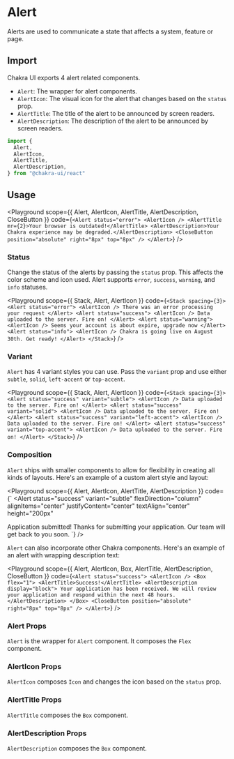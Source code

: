 

#  Alert

Alerts are used to communicate a state that affects a system, feature or page.





## Import

Chakra UI exports 4 alert related components.

- `Alert`: The wrapper for alert components.
- `AlertIcon`: The visual icon for the alert that changes based on the `status`
  prop.
- `AlertTitle`: The title of the alert to be announced by screen readers.
- `AlertDescription`: The description of the alert to be announced by screen
  readers.

```js
import {
  Alert,
  AlertIcon,
  AlertTitle,
  AlertDescription,
} from "@chakra-ui/react"
```

## Usage

<Playground
scope={{ Alert, AlertIcon, AlertTitle, AlertDescription, CloseButton }}
code={`
<Alert status="error">
  <AlertIcon />
  <AlertTitle mr={2}>Your browser is outdated!</AlertTitle>
  <AlertDescription>Your Chakra experience may be degraded.</AlertDescription>
  <CloseButton position="absolute" right="8px" top="8px" />
</Alert>
`}
/>

### Status

Change the status of the alerts by passing the `status` prop. This affects the
color scheme and icon used. Alert supports `error`, `success`, `warning`, and
`info` statuses.

<Playground
scope={{ Stack, Alert, AlertIcon }}
code={`
<Stack spacing={3}>
  <Alert status="error">
    <AlertIcon />
    There was an error processing your request
  </Alert>
  <Alert status="success">
    <AlertIcon />
    Data uploaded to the server. Fire on!
  </Alert>
  <Alert status="warning">
    <AlertIcon />
    Seems your account is about expire, upgrade now
  </Alert>
  <Alert status="info">
    <AlertIcon />
    Chakra is going live on August 30th. Get ready!
  </Alert>
</Stack>
`}
/>

### Variant

`Alert` has 4 variant styles you can use. Pass the `variant` prop and use either
`subtle`, `solid`, `left-accent` or `top-accent`.

<Playground
scope={{ Stack, Alert, AlertIcon }}
code={`
<Stack spacing={3}>
  <Alert status="success" variant="subtle">
    <AlertIcon />
    Data uploaded to the server. Fire on!
  </Alert>
  <Alert status="success" variant="solid">
    <AlertIcon />
    Data uploaded to the server. Fire on!
  </Alert>
  <Alert status="success" variant="left-accent">
    <AlertIcon />
    Data uploaded to the server. Fire on!
  </Alert>
  <Alert status="success" variant="top-accent">
    <AlertIcon />
    Data uploaded to the server. Fire on!
  </Alert>
</Stack>
`}
/>

### Composition

`Alert` ships with smaller components to allow for flexibility in creating all
kinds of layouts. Here's an example of a custom alert style and layout:

<Playground
scope={{ Alert, AlertIcon, AlertTitle, AlertDescription }}
code={`
<Alert
  status="success"
  variant="subtle"
  flexDirection="column"
  alignItems="center"
  justifyContent="center"
  textAlign="center"
  height="200px"
>
  <AlertIcon boxSize="40px" mr={0} />
  <AlertTitle mt={4} mb={1} fontSize="lg">
    Application submitted!
  </AlertTitle>
  <AlertDescription maxWidth="sm">
    Thanks for submitting your application. Our team will get back to you soon.
  </AlertDescription>
</Alert>
`}
/>

`Alert` can also incorporate other Chakra components. Here's an example of an
alert with wrapping description text:

<Playground
scope={{ Alert, AlertIcon, Box, AlertTitle, AlertDescription, CloseButton }}
code={`
<Alert status="success">
  <AlertIcon />
  <Box flex="1">
    <AlertTitle>Success!</AlertTitle>
    <AlertDescription display="block">
      Your application has been received. We will review your application and
      respond within the next 48 hours.
    </AlertDescription>
  </Box>
  <CloseButton position="absolute" right="8px" top="8px" />
</Alert>
`}
/>

### Alert Props

`Alert` is the wrapper for `Alert` component. It composes the `Flex` component.

<PropsTable of="Alert" />

### AlertIcon Props

`AlertIcon` composes `Icon` and changes the icon based on the `status` prop.

### AlertTitle Props

`AlertTitle` composes the `Box` component.

### AlertDescription Props

`AlertDescription` composes the `Box` component.